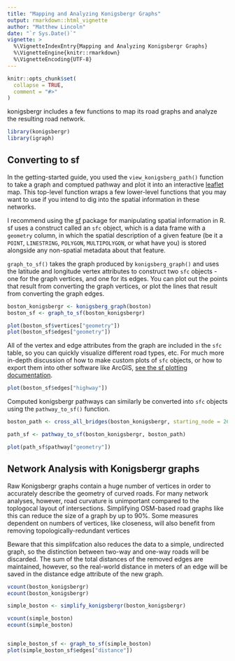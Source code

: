 ```yaml
---
title: "Mapping and Analyzing Konigsbergr Graphs"
output: rmarkdown::html_vignette
author: "Matthew Lincoln"
date: "`r Sys.Date()`"
vignette: >
  %\VignetteIndexEntry{Mapping and Analyzing Konigsbergr Graphs}
  %\VignetteEngine{knitr::rmarkdown}
  %\VignetteEncoding{UTF-8}
---
```


```r
knitr::opts_chunk$set(
  collapse = TRUE,
  comment = "#>"
)
```

konigsbergr includes a few functions to map its road graphs and analyze the resulting road network.

```r
library(konigsbergr)
library(igraph)
```

## Converting to sf

In the getting-started guide, you used the `view_konigsberg_path()` function to take a graph and comptued pathway and plot it into an interactive [leaflet] map. This top-level function wraps a few lower-level functions that you may want to use if you intend to dig into the spatial information in these networks.

[leaflet]: 

[sf]: https://www.r-spatial.org/

I recommend using the [sf] package for manipulating spatial information in R. sf uses a construct called an `sfc` object, which is a data frame with a `geometry` column, in which the spatial description of a given feature (be it a `POINT`, `LINESTRING`, `POLYGON`, `MULTIPOLYGON`, or what have you) is stored alongside any non-spatial metadata about that feature.

`graph_to_sf()` takes the graph produced by `konigsberg_graph()` and uses the latitude and longitude vertex attributes to construct two `sfc` objects - one for the graph vertices, and one for its edges. You can plot out the points that result from converting the graph vertices, or plot the lines that result from converting the graph edges.

```r
boston_konigsbergr <- konigsberg_graph(boston)
boston_sf <- graph_to_sf(boston_konigsbergr)

plot(boston_sf$vertices["geometry"])
plot(boston_sf$edges["geometry"])
```

All of the vertex and edge attributes from the graph are included in the `sfc` table, so you can quickly visualize different road types, etc. For much more in-depth discussion of how to make custom plots of `sfc` objects, or how to export them into other software like ArcGIS, [see the sf plotting documentation](https://r-spatial.github.io/sf/articles/sf5.html).

```r
plot(boston_sf$edges["highway"])
```

Computed konigsbergr pathways can similarly be converted into `sfc` objects using the `pathway_to_sf()` function.

```r
boston_path <- cross_all_bridges(boston_konigsbergr, starting_node = 2688967592, quiet = TRUE)

path_sf <- pathway_to_sf(boston_konigsbergr, boston_path)

plot(path_sf$pathway["geometry"])
```

## Network Analysis with Konigsbergr graphs

Raw Konigsbergr graphs contain a huge number of vertices in order to accurately describe the geometry of curved roads. For many network analyses, however, road curvature is unimportant compared to the toplogocal layout of intersections. Simplifying OSM-based road graphs like this can reduce the size of a graph by up to 90%.
Some measures dependent on numbers of vertices, like closeness, will also benefit from removing topologically-redundant vertices

Beware that this simplifcation also reduces the data to a simple, undirected graph, so the distinction between two-way and one-way roads will be discarded. The sum of the total distances of the removed edges are maintained, however, so the real-world distance in meters of an edge will be saved in the distance edge attribute of the new graph.


```r
vcount(boston_konigsbergr)
ecount(boston_konigsbergr)

simple_boston <- simplify_konigsbergr(boston_konigsbergr)

vcount(simple_boston)
ecount(simple_boston)


simple_boston_sf <- graph_to_sf(simple_boston)
plot(simple_boston_sf$edges["distance"])
```

